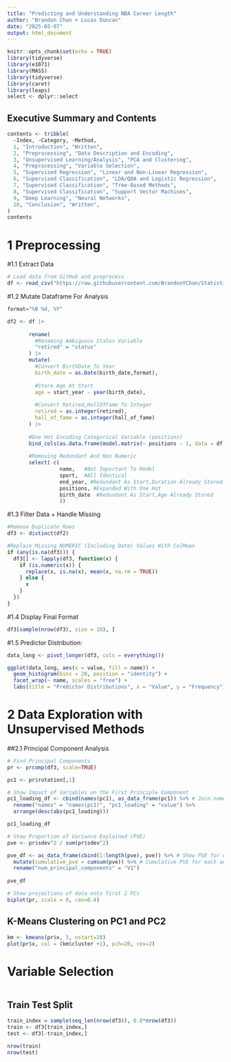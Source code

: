```yaml
---
title: "Predicting and Understanding NBA Career Length"
author: "Brandon Chan + Lucas Duncan"
date: "2025-03-07"
output: html_document
---
```


```r
knitr::opts_chunk$set(echo = TRUE)
library(tidyverse)
library(e1071)
library(MASS)
library(tidyverse)
library(caret)
library(leaps)
select <- dplyr::select
```

## Executive Summary and Contents

```r
contents <- tribble(
  ~Index, ~Category, ~Method,
  1, "Introduction", "Written",
  2, "Preprocessing", "Data Description and Encoding",
  3, "Unsupervised Learning/Analysis", "PCA and Clustering",
  4, "Preprocessing", "Variable Selection",
  5, "Supervised Regression", "Linear and Non-Linear Regression",
  6, "Supervised Classification", "LDA/QDA and Logistic Regression",
  7, "Supervised Classification", "Tree-Based Methods",
  8, "Supervised Classification", "Support Vector Machines",
  9, "Deep Learning", "Neural Networks",
  10, "Conclusion", "Written", 
)
contents

```


# 1 Preprocessing

#1.1 Extract Data
```r
# Load data from GitHub and preprocess 
df <- read_csv("https://raw.githubusercontent.com/BrandonYChan/Statistical-Learning/main/basketball_career_length.csv")


```

#1.2 Mutate Dataframe For Analysis
```r

format="%B %d, %Y"

df2 <- df |>
  
       rename(
         #Renaming Ambiguous Status Variable
         "retired" = "status"     
       ) |>
       mutate(
         #Convert BirthDate To Year
         birth_date = as.Date(birth_date,format),  
         
         #Store Age At Start
         age = start_year - year(birth_date),  
         
         #Convert Retired,HallOfFame To Integer
         retired = as.integer(retired),                         
         hall_of_fame = as.integer(hall_of_fame)
       ) |>
  
       #One Hot Encoding Categorical Variable (positions)
       bind_cols(as.data.frame(model.matrix(~ positions - 1, data = df))) |>  
  
       #Removing Redundant And Non Numeric
       select(-c(
                 name,   #Not Important To Model
                 sport,  #All Identical
                 end_year, #Redundant As Start,Duration Already Stored
                 positions, #Expanded With One Hot
                 birth_date  #Redundant As Start,Age Already Stored
                 ))
```
#1.3 Filter Data + Handle Missing
```r
#Remove Duplicate Rows
df3 <- distinct(df2)

#Replace Missing NUMERIC (Including Date) Values With ColMean
if (any(is.na(df3))) {
  df3[] <- lapply(df3, function(x) {
    if (is.numeric(x)) {
      replace(x, is.na(x), mean(x, na.rm = TRUE))
    } else {
      x
    }
  })
}
```

#1.4 Display Final Format
```r
df3[sample(nrow(df3), size = 10), ]
```

#1.5 Predictor Distribution:
```r

data_long <- pivot_longer(df3, cols = everything())

ggplot(data_long, aes(x = value, fill = name)) +
  geom_histogram(bins = 20, position = "identity") +
  facet_wrap(~ name, scales = "free") +
  labs(title = "Predictor Distributions", x = "Value", y = "Frequency")
```






# 2 Data Exploration with Unsupervised Methods 


##2.1 Principal Component Analysis

```r

# Find Principal Components
pr <- prcomp(df3, scale=TRUE)

pc1 <- pr$rotation[,1]

# Show Impact of Variables on the First Principle Component
pc1_loading_df <- cbind(names(pc1), as_data_frame(pc1)) %>% # Join names and loadings to form columns in the dataframe
  rename("names" = "names(pc1)", "pc1_loading" = "value") %>%  
  arrange(desc(abs(pc1_loading)))

pc1_loading_df
```


```r
# Show Proportion of Variance Explained (PVE)
pve <- pr$sdev^2 / sum(pr$sdev^2)   

pve_df <- as_data_frame(cbind(1:length(pve), pve)) %>% # Show PVE for each number of principal components
  mutate(cumulative_pve = cumsum(pve)) %>% # Cumulative PVE for each additional PC 
  rename("num_principal_components" = "V1")
  
pve_df
```


```r
# Show projections of data onto first 2 PCs
biplot(pr, scale = 0, cex=0.4)
```

## K-Means Clustering on PC1 and PC2

```r
km <- kmeans(pr$x, 3, nstart=20)
plot(pr$x, col = (km$cluster +1), pch=20, cex=2)
```

# Variable Selection 
```r

```

## Train Test Split
```r
train_index = sample(seq_len(nrow(df3)), 0.8*nrow(df3))
train <- df3[train_index,]
test <- df3[-train_index,]

nrow(train)
nrow(test)
```










